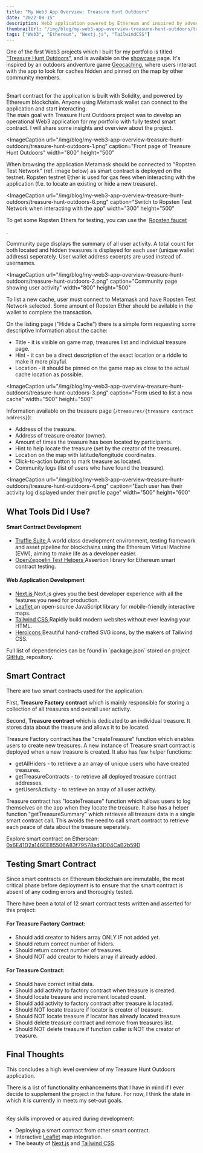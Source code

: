 ```yaml
---
title: "My Web3 App Overview: Treasure Hunt Outdoors"
date: "2022-08-15"
description: Web3 application powered by Ethereum and inspired by adventure game Geocaching, where community can look for caches pinned on the game map or create new challanges for other adventure enthusiasts.
thumbnailUrl: "/img/blog/my-web3-app-overview-treasure-hunt-outdoors/treasure-hunt-outdoors-1.png"
tags: ["Web3", "Ethereum", "Nextj.js", "TailwindCSS"]
---
```


One of the first Web3 projects which I built for my portfolio is titled [“Treasure Hunt Outdoors”](https://treasure-hunt-outdoors.dovydas.io), and is available on the [showcase](/showcase) page.
It's inspired by an outdoors andventure game <a href="https://www.geocaching.com" target="_blank">Geocaching</a>, where users interact with the app to look for caches hidden and pinned on the map by other community members.

<br />
Smart contract for the application is built with Solidity, and powered by Ethereum
blockchain. Anyone using Metamask wallet can connect to the application and start
interacting.

<br />
The main goal with Treasure Hunt Outdoors project was to develop an operational Web3
application for my portfolio with fully tested smart contract. I will share some
insights and overview about the project.

<ImageCaption
  url="/img/blog/my-web3-app-overview-treasure-hunt-outdoors/treasure-hunt-outdoors-1.png"
  caption="Front page of Treasure Hunt Outdoors"
  width="800"
  height="500"
></ImageCaption>

When browsing the application Metamask should be connected to "Ropsten Test Network" (ref. image below) as smart contract is deployed on the testnet.
Ropsten testnet Ether is used for gas fees when interacting with the application
(f.e. to locate an existing or hide a new treasure).

<ImageCaption
  url="/img/blog/my-web3-app-overview-treasure-hunt-outdoors/treasure-hunt-outdoors-6.png"
  caption="Switch to Ropsten Test Network when interacting with the app"
  width="300"
  height="500"
></ImageCaption>

<InformationalText>
  To get some Ropsten Ethers for testing, you can use the&nbsp;
  <a href="https://www.ropstenfaucet.xyz" target="_blank">
    Ropsten faucet
  </a>
  <p>.</p>
</InformationalText>

Community page displays the summary of all user activity.
A total count for both located and hidden treasures is displayed for each user (unique wallet address) seperately.
User wallet address excerpts are used instead of usernames.

<ImageCaption
  url="/img/blog/my-web3-app-overview-treasure-hunt-outdoors/treasure-hunt-outdoors-2.png"
  caption="Community page showing user activity"
  width="800"
  height="500"
></ImageCaption>

To list a new cache, user must connect to Metamask and have Ropsten Test Network selected. Some amount of Ropsten Ether should be avilable in the wallet to complete the transaction.

On the listing page ("Hide a Cache") there is a simple form requesting some descriptive information about the cache:

- Title - it is visible on game map, treasures list and individual treasure page.
- Hint - it can be a direct description of the exact location or a riddle to make it more playful.
- Location - it should be pinned on the game map as close to the actual cache location as possible.

<ImageCaption
  url="/img/blog/my-web3-app-overview-treasure-hunt-outdoors/treasure-hunt-outdoors-3.png"
  caption="Form used to list a new cache"
  width="500"
  height="500"
></ImageCaption>

Information available on the treasure page (`/treasures/{treasure contract address}`):

- Address of the treasure.
- Address of treasure creator (owner).
- Amount of times the treasure has been located by participants.
- Hint to help locate the treasure (set by the creator of the treasure).
- Location on the map with latitude/longitude coordinates.
- Click-to-action button to mark treasure as located.
- Community logs (list of users who have found the treasure).

<ImageCaption
  url="/img/blog/my-web3-app-overview-treasure-hunt-outdoors/treasure-hunt-outdoors-4.png"
  caption="Each user has their activity log displayed under their profile page"
  width="500"
  height="600"
></ImageCaption>

## What Tools Did I Use?

#### Smart Contract Development

- <a href="https://trufflesuite.com" target="_blank">
    Truffle Suite
  </a>
  A world class development environment, testing framework and asset pipeline for
  blockchains using the Ethereum Virtual Machine (EVM), aiming to make life as a
  developer easier.

- <a href="https://docs.openzeppelin.com/test-helpers" target="_blank">
    OpenZeppelin Test Helpers
  </a>
  Assertion library for Ethereum smart contract testing.

#### Web Application Development

- <a href="https://nextjs.org/" target="_blank">
    Next.js
  </a>
  Next.js gives you the best developer experience with all the features you need
  for production.

- <a href="https://leafletjs.com" target="_blank">
    Leaflet
  </a>
  an open-source JavaScript library for mobile-friendly interactive maps.

- <a href="https://tailwindcss.com" target="_blank">
    Tailwind CSS
  </a>
  Rapidly build modern websites without ever leaving your HTML.

- <a href="https://heroicons.com" target="_blank">
    Heroicons
  </a>
  Beautiful hand-crafted SVG icons, by the makers of Tailwind CSS.

<InformationalText>
  Full list of dependencies can be found in `package.json` stored on project
  &nbsp;
  <a href="https://github.com/dovydinho/treasure-hunt-outdoors" target="_blank">
    GitHub
  </a>
  &nbsp;repository.
</InformationalText>

## Smart Contract

There are two smart contracts used for the application.

First, **Treasure Factory contract** which is mainly responsible for storing a collection of all treasures and overall user activity.

Second, **Treasure contract** which is dedicated to an individual treasure. It stores data about the treasure and allows it to be located.

Treasure Factory contract has the "createTreasure" function which enables users to create new treasures.
A new instance of Treasure smart contract is deployed when a new treasure is created.
It also has few helper functions:

- getAllHiders - to retrieve a an array of unique users who have created treasures.
- getTreasureContracts - to retrieve all deployed treasure contract addresses.
- getUsersActivity - to retrieve an array of all user activity.

Treasure contract has "locateTreasure" function which allows users to log themselves on the app when they locate the treasure.
It also has a helper function "getTreasureSummary" which retrieves all treasure data in a single smart contract call.
This avoids the need to call smart contract to retrieve each peace of data about the treasure seperately.

<InformationalText>
  Explore smart contract on Etherscan:&nbsp;
  <a
    href="https://ropsten.etherscan.io/address/0x6E41D2a146EE85506A83f79578ad3D04CaB2b59D"
    target="_blank"
  >
    0x6E41D2a146EE85506A83f79578ad3D04CaB2b59D
  </a>
</InformationalText>

## Testing Smart Contract

Since smart contracts on Ethereum blockchain are immutable, the most critical phase before deployment is to ensure that the smart contract is absent of any coding errors and thoroughly tested.

There have been a total of 12 smart contract tests written and asserted for this project:

#### For Treasure Factory Contract:

- Should add creator to hiders array ONLY IF not added yet.
- Should return correct number of hiders.
- Should return correct number of treasures.
- Should NOT add creator to hiders array if already added.

#### For Treasure Contract:

- Should have correct initial data.
- Should add activity to factory contract when treasure is created.
- Should locate treasure and increment located count.
- Should add activity to factory contract after treasure is located.
- Should NOT locate treasure if locator is creator of treasure.
- Should NOT locate treasure if locator has already located treasure.
- Should delete treasure contract and remove from treasures list.
- Should NOT delete treasure if function caller is NOT the creator of treasure.

## Final Thoughts

This concludes a high level overview of my Treasure Hunt Outdoors application.

There is a list of functionality enhancements that I have in mind if I ever decide to supplement the project in the future.
For now, I think the state in which it is currently in meets my set-out goals.

<br />
Key skills improved or aquired during development:

- Deploying a smart contract from other smart contract.
- Interactive <a href="https://leafletjs.com" target="_blank">Leaflet</a> map integration.
- The beauty of <a href="https://nextjs.org/" target="_blank">Next.js</a> and <a href="https://tailwindcss.com" target="_blank">Tailwind CSS</a>.
